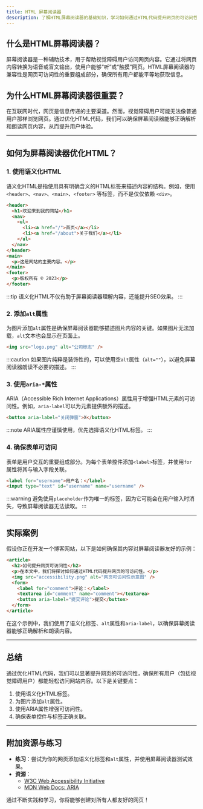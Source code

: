 ```yaml
---
title: HTML 屏幕阅读器
description: 了解HTML屏幕阅读器的基础知识，学习如何通过HTML代码提升网页的可访问性，确保所有用户都能轻松访问你的网站内容。
---
```


## 什么是HTML屏幕阅读器？

屏幕阅读器是一种辅助技术，用于帮助视觉障碍用户访问网页内容。它通过将网页内容转换为语音或盲文输出，使用户能够“听”或“触摸”网页。HTML屏幕阅读器的兼容性是网页可访问性的重要组成部分，确保所有用户都能平等地获取信息。

## 为什么HTML屏幕阅读器很重要？

在互联网时代，网页是信息传递的主要渠道。然而，视觉障碍用户可能无法像普通用户那样浏览网页。通过优化HTML代码，我们可以确保屏幕阅读器能够正确解析和朗读网页内容，从而提升用户体验。

---

## 如何为屏幕阅读器优化HTML？

### 1. 使用语义化HTML

语义化HTML是指使用具有明确含义的HTML标签来描述内容的结构。例如，使用 `<header>`、`<nav>`、`<main>`、`<footer>` 等标签，而不是仅仅依赖 `<div>`。

```html
<header>
  <h1>欢迎来到我的网站</h1>
  <nav>
    <ul>
      <li><a href="/">首页</a></li>
      <li><a href="/about">关于我们</a></li>
    </ul>
  </nav>
</header>
<main>
  <p>这是网站的主要内容。</p>
</main>
<footer>
  <p>版权所有 © 2023</p>
</footer>
```

:::tip
语义化HTML不仅有助于屏幕阅读器理解内容，还能提升SEO效果。
:::

### 2. 添加`alt`属性

为图片添加`alt`属性是确保屏幕阅读器能够描述图片内容的关键。如果图片无法加载，`alt`文本也会显示在页面上。

```html
<img src="logo.png" alt="公司标志" />
```

:::caution
如果图片纯粹是装饰性的，可以使用空`alt`属性（`alt=""`），以避免屏幕阅读器朗读不必要的描述。
:::

### 3. 使用`aria-*`属性

ARIA（Accessible Rich Internet Applications）属性用于增强HTML元素的可访问性。例如，`aria-label`可以为元素提供额外的描述。

```html
<button aria-label="关闭弹窗">X</button>
```

:::note
ARIA属性应谨慎使用，优先选择语义化HTML标签。
:::

### 4. 确保表单可访问

表单是用户交互的重要组成部分。为每个表单控件添加`<label>`标签，并使用`for`属性将其与输入字段关联。

```html
<label for="username">用户名：</label>
<input type="text" id="username" name="username" />
```

:::warning
避免使用`placeholder`作为唯一的标签，因为它可能会在用户输入时消失，导致屏幕阅读器无法读取。
:::

---

## 实际案例

假设你正在开发一个博客网站，以下是如何确保其内容对屏幕阅读器友好的示例：

```html
<article>
  <h2>如何提升网页可访问性</h2>
  <p>在本文中，我们将探讨如何通过HTML代码提升网页的可访问性。</p>
  <img src="accessibility.png" alt="网页可访问性示意图" />
  <form>
    <label for="comment">评论：</label>
    <textarea id="comment" name="comment"></textarea>
    <button aria-label="提交评论">提交</button>
  </form>
</article>
```

在这个示例中，我们使用了语义化标签、`alt`属性和`aria-label`，以确保屏幕阅读器能够正确解析和朗读内容。

---

## 总结

通过优化HTML代码，我们可以显著提升网页的可访问性，确保所有用户（包括视觉障碍用户）都能轻松访问网站内容。以下是关键要点：

1. 使用语义化HTML标签。
2. 为图片添加`alt`属性。
3. 使用ARIA属性增强可访问性。
4. 确保表单控件与标签正确关联。

---

## 附加资源与练习

- **练习**：尝试为你的网页添加语义化标签和`alt`属性，并使用屏幕阅读器测试效果。
- **资源**：
  - [W3C Web Accessibility Initiative](https://www.w3.org/WAI/)
  - [MDN Web Docs: ARIA](https://developer.mozilla.org/en-US/docs/Web/Accessibility/ARIA)

通过不断实践和学习，你将能够创建对所有人都友好的网页！